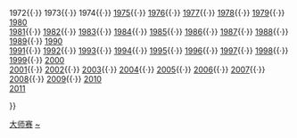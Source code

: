 {{Navbox
|name =Masters (snooker)
|title = [[斯诺克大师赛]]

|group1 = 按年排序
|list1 = <span style="visibility:hidden">1971{{·}} 1972{{·}} 1973{{·}} 1974{{·}}</span> [[1975年斯诺克大师赛|1975]]{{·}} [[1976年斯诺克大师赛|1976]]{{·}} [[1977年斯诺克大师赛|1977]]{{·}} [[1978年斯诺克大师赛|1978]]{{·}} [[1979年斯诺克大师赛|1979]]{{·}} [[1980年斯诺克大师赛|1980]] <br /> [[1981年斯诺克大师赛|1981]]{{·}} [[1982年斯诺克大师赛|1982]]{{·}} [[1983年斯诺克大师赛|1983]]{{·}} [[1984年斯诺克大师赛|1984]]{{·}} [[1985年斯诺克大师赛|1985]]{{·}} [[1986年斯诺克大师赛|1986]]{{·}} [[1987年斯诺克大师赛|1987]]{{·}} [[1988年斯诺克大师赛|1988]]{{·}} [[1989年斯诺克大师赛|1989]]{{·}} [[1990年斯诺克大师赛|1990]] <br /> [[1991年斯诺克大师赛|1991]]{{·}} [[1992年斯诺克大师赛|1992]]{{·}} [[1993年斯诺克大师赛|1993]]{{·}} [[1994年斯诺克大师赛|1994]]{{·}} [[1995年斯诺克大师赛|1995]]{{·}} [[1996年斯诺克大师赛|1996]]{{·}} [[1997年斯诺克大师赛|1997]]{{·}} [[1998年斯诺克大师赛|1998]]{{·}} [[1999年斯诺克大师赛|1999]]{{·}} [[2000年斯诺克大师赛|2000]] <br /> [[2001年斯诺克大师赛|2001]]{{·}} [[2002年斯诺克大师赛|2002]]{{·}} [[2003年斯诺克大师赛|2003]]{{·}} [[2004年斯诺克大师赛|2004]]{{·}} [[2005年斯诺克大师赛|2005]]{{·}} [[2006年斯诺克大师赛|2006]]{{·}} [[2007年斯诺克大师赛|2007]]{{·}} [[2008年斯诺克大师赛|2008]]{{·}} [[2009年斯诺克大师赛|2009]]{{·}} [[2010年斯诺克大师赛|2010]] <br /> [[2011年斯诺克大师赛|2011]]

}}<noinclude>
[[Category:斯诺克模板|大师赛]]
[[Category:斯诺克大师赛|~]]
</noinclude>